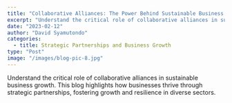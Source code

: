 ```yaml
---
title: "Collaborative Alliances: The Power Behind Sustainable Business Growth"
excerpt: "Understand the critical role of collaborative alliances in sustainable business growth."
date: "2023-02-12"
author: "David Syamutondo"
categories:
  - title: Strategic Partnerships and Business Growth
type: "Post"
image: "/images/blog-pic-8.jpg"
---
```

Understand the critical role of collaborative alliances in sustainable business growth. 
This blog highlights how businesses thrive through strategic partnerships, fostering growth and resilience in diverse sectors.
